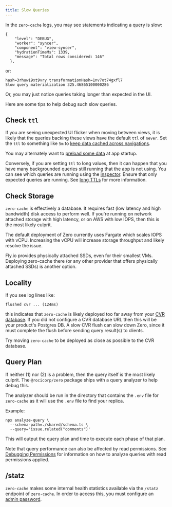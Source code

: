 ```yaml
---
title: Slow Queries
---
```


In the `zero-cache` logs, you may see statements indicating a query is slow:

```shell
{
    "level": "DEBUG",
    "worker": "syncer",
    "component": "view-syncer",
    "hydrationTimeMs": 1339,
    "message": "Total rows considered: 146"
  },
```

or:

```shell
hash=3rhuw19xt9vry transformationHash=1nv7ot74gxfl7
Slow query materialization 325.46865100000286
```

Or, you may just notice queries taking longer than expected in the UI.

Here are some tips to help debug such slow queries.

## Check `ttl`

If you are seeing unexpected UI flicker when moving between views, it is likely that the queries backing these views have the default `ttl` of `never`. Set the `ttl` to something like `5m` to [keep data cached across navigations](https://zero.rocicorp.dev/docs/reading-data#background-queries).

You may alternately want to [preload some data](https://zero.rocicorp.dev/docs/reading-data#preloading) at app startup.

Conversely, if you are setting `ttl` to long values, then it can happen that you have many backgrounded queries still running that the app is not using. You can see which queries are running using the [inspector](/docs/inspector). Ensure that only expected queries are running. See [long TTLs](/docs/reading-data#long-ttl-warning) for more information.

## Check Storage

`zero-cache` is effectively a database. It requires fast (low latency and high bandwidth) disk access to perform well. If you're running on network attached storage with high latency, or on AWS with low IOPS, then this is the most likely culprit.

The default deployment of Zero currently uses Fargate which scales IOPS with vCPU. Increasing the vCPU will increase storage throughput and likely resolve the issue.

Fly.io provides physically attached SSDs, even for their smallest VMs. Deploying zero-cache there (or any other provider that offers physically attached SSDs) is another option.

## Locality

If you see log lines like:

```shell
flushed cvr ... (124ms)
```

this indicates that `zero-cache` is likely deployed too far away from your [CVR database](../deployment#architecture). If you did not configure a CVR database URL then this will be your product's Postgres DB. A slow CVR flush can slow down Zero, since it must complete the flush before sending query result(s) to clients.

Try moving `zero-cache` to be deployed as close as possible to the CVR database.

## Query Plan

If neither (1) nor (2) is a problem, then the query itself is the most likely culprit. The `@rocicorp/zero` package ships with a query analyzer to help debug this.

The analyzer should be run in the directory that contains the `.env` file for `zero-cache` as it will use the `.env` file to find your replica.

Example:

```shell
npx analyze-query \
  --schema-path=./shared/schema.ts \
  --query='issue.related("comments")'
```

This will output the query plan and time to execute each phase of that plan.

Note that query performance can also be affected by read permissions. See [Debugging Permissions](./permissions) for information on how to analyze queries with read permissions applied.

## /statz

`zero-cache` makes some internal health statistics available via the `/statz` endpoint of `zero-cache`. In order to access this, you must configure an [admin password](/docs/zero-cache-config#admin-password).

